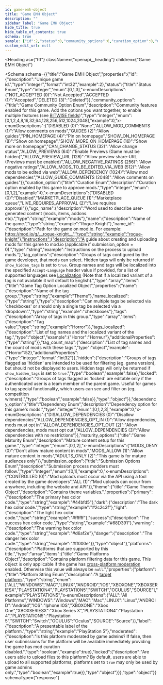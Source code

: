 ```yaml
---
id: game-emh-object
title: "Game EMH Object"
description: ""
sidebar_label: "Game EMH Object"
hide_title: true
hide_table_of_contents: true
schema: true
sample: {"id":2,"status":0,"community_options":0,"curation_option":0,"ugc_name":"mods","name":"Rogue Knight","name_id":"rogue-knight","instructions":"Instructions on the process to upload mods.","tag_options":[{"name":"Theme","name_localized":"string","type":"checkboxes","tags":["Horror"],"tags_localized":{"Horror":"Horreur"},"tag_count_map":{"Horror":52},"hidden":false,"locked":false}],"dependency_option":0,"maturity_options":0,"submission_option":0,"theme":{"primary":"#44bfd5","dark":"#2c2c3f","light":"#ffffff","success":"#68D391","warning":"#d6af2e","danger":"#ff000e"},"platforms":[{"platform":"PLAYSTATION5","label":"PlayStation 5","moderated":true,"locked":true}]}
custom_edit_url: null
---
```



<Heading
  as={"h1"}
  className={"openapi__heading"}
  children={"Game EMH Object"}
>
</Heading>





<Schema
  schema={{"title":"Game EMH Object","properties":{"id":{"description":"Unique game id.","type":"integer","format":"int32","example":2},"status":{"title":"Status Enum","type":"integer","enum":[0,1,3],"x-enumDescriptions":{"NOT_ACCEPTED (0)":"Not Accepted","ACCEPTED (1)":"Accepted","DELETED (3)":"Deleted"}},"community_options":{"title":"Game Community Option Enum","description":"Community features enabled for this game. Add the options you want together, to enable multiple features (see [BITWISE fields](/restapi/docs/bitwise-and-bitwise-and))","type":"integer","enum":[0,1,2,4,8,16,32,64,128,256,512,1024,2048],"example":0,"x-enumDescriptions":{"DISABLED (0)":"None","ALLOW_MOD_COMMENTS (1)":"Allow comments on mods","GUIDES (2)":"Allow guides","PIN_HOMEPAGE (4)":"Pin on homepage","SHOW_ON_HOMEPAGE (8)":"Show on homepage","SHOW_MORE_ON_HOMEPAGE (16)":"Show more on homepage","CAN_CHANGE_STATUS (32)":"Allow change status","ALLOW_PREVIEWS (64)":"Enable Previews (Game must be hidden)","ALLOW_PREVIEW_URL (128)":"Allow preview share-URL (Previews must be enabled)","ALLOW_NEGATIVE_RATINGS (256)":"Allow negative ratings","ALLOW_MODS_TO_BE_EDITED_VIA_WEB (512)":"Allow mods to be edited via web","ALLOW_DEPENDENCY (1024)":"Allow mod dependencies","ALLOW_GUIDE_COMMENTS (2048)":"Allow comments on guides"}},"curation_option":{"title":"Curation Enum","description":"Curation option enabled by this game to approve mods.","type":"integer","enum":[0,1,2],"example":0,"x-enumDescriptions":{"DISABLED (0)":"Disabled","MARKETPLACE_QUEUE (1)":"Marketplace queue","LIVE_REQUIRES_APPROVAL (2)":"Live requires approval"}},"ugc_name":{"description":"Word used to describe user-generated content (mods, items, addons etc).","type":"string","example":"mods"},"name":{"description":"Name of the game.","type":"string","example":"Rogue Knight"},"name_id":{"description":"Path for the game on mod.io. For example: https://mod.io/g/__rogue-knight__","type":"string","example":"rogue-knight"},"instructions":{"description":"A guide about creating and uploading mods for this game to mod.io (applicable if submission_option = 0).","type":"string","example":"Instructions on the process to upload mods."},"tag_options":{"description":"Groups of tags configured by the game developer, that mods can select. Hidden tags will only be returned if `show_hidden_tags` is set to `true`. Group names and tags will be localized into the specified `Accept-Language` header value if provided, for a list of supported languages see [Localization](/restapi/docs/localization) (Note that if a localized variant of a tag is not available it will default to English).","type":"array","items":{"title":"Game Tag Option Localized Object","properties":{"name":{"description":"Name of the tag group.","type":"string","example":"Theme"},"name_localized":{"type":"string"},"type":{"description":"Can multiple tags be selected via 'checkboxes' or should only a single tag be selected via a 'dropdown'.","type":"string","example":"checkboxes"},"tags":{"description":"Array of tags in this group.","type":"array","items":{"description":"Tag value","type":"string","example":"Horror"}},"tags_localized":{"description":"List of tag names and the localized variant of the tag.","type":"object","example":{"Horror":"Horreur"},"additionalProperties":{"type":"string"}},"tag_count_map":{"description":"List of tag names and the count of mods with these tags.","type":"object","example":{"Horror":52},"additionalProperties":{"type":"integer","format":"int32"}},"hidden":{"description":"Groups of tags flagged as 'hidden' are intended to be used for filtering (eg. game version), but should not be displayed to users. Hidden tags will only be returned if `show_hidden_tags` is set to `true`.","type":"boolean","example":false},"locked":{"description":"Groups of tags flagged as 'locked' are editable only if the authenticated user is a team member of the parent game. Useful for games to tag special functionality, which users can see and filter on (eg. competition winners).","type":"boolean","example":false}},"type":"object"}},"dependency_option":{"title":"Dependency Enum","description":"Dependency option for this game's mods.","type":"integer","enum":[0,1,2,3],"example":0,"x-enumDescriptions":{"DISALLOW_DEPENDENCIES (0)":"Disallow dependencies","ALLOW_DEPENDENCIES_OPT_IN (1)":"Allow dependencies, mods must opt in","ALLOW_DEPENDENCIES_OPT_OUT (2)":"Allow dependencies, mods must opt out","ALLOW_DEPENDENCIES (3)":"Allow dependencies with no restrictions"}},"maturity_options":{"title":"Game Maturity Enum","description":"Mature content setup for this game.","type":"integer","enum":[0,1,2],"x-enumDescriptions":{"MODS_DENY (0)":"Don't allow mature content in mods","MODS_ALLOW (1)":"Allow mature content in mods","ADULTS_ONLY (2)":"This game is for mature audiences only"}},"submission_option":{"title":"Submission Options Enum","description":"Submission process modders must follow.","type":"integer","enum":[0,1],"example":0,"x-enumDescriptions":{"CONTROLLED (0)":"Mod uploads must occur via the API using a tool created by the game developers","ALL (1)":"Mod uploads can occur from anywhere, including the website and API"}},"theme":{"title":"Game Theme Object","description":"Contains theme variables.","properties":{"primary":{"description":"The primary hex color code.","type":"string","example":"#44bfd5"},"dark":{"description":"The dark hex color code.","type":"string","example":"#2c2c3f"},"light":{"description":"The light hex color code.","type":"string","example":"#ffffff"},"success":{"description":"The success hex color code.","type":"string","example":"#68D391"},"warning":{"description":"The warning hex color code.","type":"string","example":"#d6af2e"},"danger":{"description":"The danger hex color code.","type":"string","example":"#ff000e"}},"type":"object"},"platforms":{"description":"Platforms that are supported by this title.","type":"array","items":{"title":"Game Platforms Object","description":"Contains platform filtering data for this game. This object is only applicable if the game has [cross-platform moderation](/restapi/docs/targeting-a-platform) enabled. Otherwise this value will always be `null`.","properties":{"platform":{"title":"Platform String Enum","description":"A [target platform](/restapi/docs/targeting-a-platform).","type":"string","enum":["ALL","WINDOWS","MAC","LINUX","ANDROID","IOS","XBOXONE","XBOXSERIESX","PLAYSTATION4","PLAYSTATION5","SWITCH","OCULUS","SOURCE"],"example":"PLAYSTATION5","x-enumDescriptions":{"ALL":"All Platforms","WINDOWS":"Windows","MAC":"Mac","LINUX":"Linux","ANDROID":"Android","IOS":"Iphone IOS","XBOXONE":"Xbox One","XBOXSERIESX":"Xbox Series X","PLAYSTATION4":"Playstation 4","PLAYSTATION5":"Playstation 5","SWITCH":"Switch","OCULUS":"Oculus","SOURCE":"Source"}},"label":{"description":"A presentable label of the platform.","type":"string","example":"PlayStation 5"},"moderated":{"description":"Is this platform moderated by game admins? If false, then user submissions for the platform will be available immediately providing the game has mod curation disabled.","type":"boolean","example":true},"locked":{"description":"Are users able to upload files to this platform? By default, users are able to upload to all supported platforms, platforms set to `true` may only be used by game admins only.","type":"boolean","example":true}},"type":"object"}}},"type":"object"}}
  schemaType={"response"}
>
  
</Schema>
            